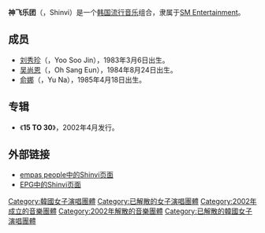 {{多個問題|
{{refimprove|time=2013-10-02T01:51:41+00:00}}
{{擴充|time=2010-11-07T09:33:05+00:00}}
}}
'''神飞乐团'''（{{lang|ko|신비}}，Shinvi）是一个[[韩国|韩国]][[流行音乐|流行音乐]]组合，隶属于[[SM_Entertainment|SM Entertainment]]。

==成员==
*[[刘秀珍|刘秀珍]]（{{lang|ko|유수진}}，Yoo Soo Jin），1983年3月6日出生。
*[[吴尚恩|吴尚恩]]（{{lang|ko|오상은}}，Oh Sang Eun），1984年8月24日出生。
*[[俞娜|俞娜]]（{{lang|ko|유나}}，Yu Na），1985年4月18日出生。

==专辑==
* 《'''15 TO 30'''》，2002年4月发行。

==外部链接==
* [http://people.empas.com/people/info/sh/in/shinvi/ empas people中的Shinvi页面] {{Wayback|url=http://people.empas.com/people/info/sh/in/shinvi/ |date=20070602015819 }}
* [https://web.archive.org/web/20061115224827/http://epg.epg.co.kr/star/profile/index.asp?actor_id=7555 EPG中的Shinvi页面]
{{SM Entertainment}}

{{Authority control}}
{{DEFAULTSORT:Shinvi}}
[[Category:韓國女子演唱團體|Category:韓國女子演唱團體]]
[[Category:已解散的女子演唱團體|Category:已解散的女子演唱團體]]
[[Category:2002年成立的音樂團體|Category:2002年成立的音樂團體]]
[[Category:2002年解散的音樂團體|Category:2002年解散的音樂團體]]
[[Category:已解散的韓國女子演唱團體|Category:已解散的韓國女子演唱團體]]